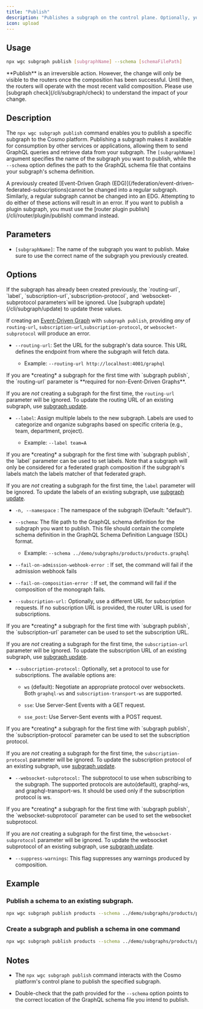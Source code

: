 ```yaml
---
title: "Publish"
description: "Publishes a subgraph on the control plane. Optionally, you can publish and create a subgraph in one step."
icon: upload
---
```


## **Usage**

```bash
npx wgc subgraph publish [subgraphName] --schema [schemaFilePath]
```

<Note>
  **Publish** is an irreversible action. However, the change will only be visible to the routers once the composition has been successful. Until then, the routers will operate with the most recent valid composition. Please use [subgraph check](/cli/subgraph/check) to understand the impact of your change.
</Note>

## **Description**

The `npx wgc subgraph publish` command enables you to publish a specific subgraph to the Cosmo platform. Publishing a subgraph makes it available for consumption by other services or applications, allowing them to send GraphQL queries and retrieve data from your subgraph. The `[subgraphName]` argument specifies the name of the subgraph you want to publish, while the `--schema` option defines the path to the GraphQL schema file that contains your subgraph's schema definition.

<Warning>
A previously created [Event-Driven Graph (EDG)](/federation/event-driven-federated-subscriptions)cannot be changed into a regular subgraph. Similarly, a regular subgraph cannot be changed into an EDG. Attempting to do either of these actions will result in an error.
</Warning>

<Warning>
  If you want to publish a plugin subgraph, you must use the [router plugin publish](/cli/router/plugin/publish) command instead.
</Warning>

## **Parameters**

* `[subgraphName]`: The name of the subgraph you want to publish. Make sure to use the correct name of the subgraph you previously created.

## **Options**

<Note>
  If the subgraph has already been created previously, the `routing-url`, `label`, `subscription-url`,`subscription-protocol`, and `websocket-subprotocol parameters`will be ignored. Use [subgraph update](/cli/subgraph/update) to update these values.

  If creating an [Event-Driven Graph](/federation/event-driven-federated-subscriptions) with `subgraph publish`, providing *any* of `routing-url`, `subscription-url`,`subscription-protocol`, or `websocket-subprotocol` will produce an error.
</Note>

* `--routing-url`: Set the URL for the subgraph's data source. This URL defines the endpoint from where the subgraph will fetch data.

  * Example: `--routing-url http://localhost:4001/graphql`

<Note>
  If you are *creating* a subgraph for the first time with `subgraph publish`, the `routing-url` parameter is **required for non-Event-Driven Graphs**.

  If you are *not* creating a subgraph for the first time, the `routing-url` parameter will be ignored. To update the routing URL of an existing subgraph, use [subgraph update](/cli/subgraph/update).
</Note>
* `--label`: Assign multiple labels to the new subgraph. Labels are used to categorize and organize subgraphs based on specific criteria (e.g., team, department, project).

  * Example: `--label team=A`

<Note>
  If you are *creating* a subgraph for the first time with `subgraph publish`, the `label` parameter can be used to set labels. Note that a subgraph will only be considered for a federated graph composition if the subgraph's labels match the labels matcher of that federated graph.

  If you are *not* creating a subgraph for the first time, the `label` parameter will be ignored. To update the labels of an existing subgraph, use [subgraph update](/cli/subgraph/update).
</Note>

* `-n, --namespace` : The namespace of the subgraph (Default: "default").

* `--schema`: The file path to the GraphQL schema definition for the subgraph you want to publish. This file should contain the complete schema definition in the GraphQL Schema Definition Language (SDL) format.

  * Example: `--schema ../demo/subgraphs/products/products.graphql`

* `--fail-on-admission-webhook-error `: If set, the command will fail if the admission webhook fails

* `--fail-on-composition-error `: If set, the command will fail if the composition of the monograph fails.

* `--subscription-url:` Optionally, use a different URL for subscription requests. If no subscription URL is provided, the router URL is used for subscriptions.

<Note>
  If you are *creating* a subgraph for the first time with `subgraph publish`, the `subscription-url` parameter can be used to set the subscription URL.

  If you are *not* creating a subgraph for the first time, the `subscription-url` parameter will be ignored. To update the subscription URL of an existing subgraph, use [subgraph update](/cli/subgraph/update).
</Note>

* `--subscription-protocol:` Optionally, set a protocol to use for subscriptions. The available options are:

  * `ws` (default): Negotiate an appropriate protocol over websockets. Both `graphql-ws` and `subscription-transport-ws` are supported.

  * `sse`: Use Server-Sent Events with a GET request.

  * `sse_post`: Use Server-Sent events with a POST request.

<Note>
  If you are *creating* a subgraph for the first time with `subgraph publish`, the `subscription-protocol` parameter can be used to set the subscription protocol.

  If you are *not* creating a subgraph for the first time, the `subscription-protocol` parameter will be ignored. To update the subscription protocol of an existing subgraph, use [subgraph update](/cli/subgraph/update).
</Note>

* `--websocket-subprotocol:` The subprotocol to use when subscribing to the subgraph. The supported protocols are auto(default), graphql-ws, and graphql-transport-ws. It should be used only if the subscription protocol is ws.

<Note>
  If you are *creating* a subgraph for the first time with `subgraph publish`, the `websocket-subprotocol` parameter can be used to set the websocket subprotocol.

  If you are *not* creating a subgraph for the first time, the `websocket-subprotocol` parameter will be ignored. To update the websocket subprotocol of an existing subgraph, use [subgraph update](/cli/subgraph/update).
</Note>

* `--suppress-warnings`: This flag suppresses any warnings produced by composition.

## **Example**

### Publish a schema to an existing subgraph.

```bash
npx wgc subgraph publish products --schema ../demo/subgraphs/products/products.graphql
```

### **Create a subgraph and publish a schema in one command**

```bash
npx wgc subgraph publish products --schema ../demo/subgraphs/products/products.graphql --routing-url http://localhost:4001/graphql --label=team=A
```


## **Notes**

* The `npx wgc subgraph publish` command interacts with the Cosmo platform's control plane to publish the specified subgraph.

* Double-check that the path provided for the `--schema` option points to the correct location of the GraphQL schema file you intend to publish.

